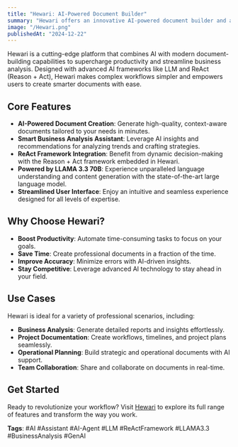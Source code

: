 ```yaml
---
title: "Hewari: AI-Powered Document Builder"
summary: "Hewari offers an innovative AI-powered document builder and assistant for boosting productivity and managing business analysis."
image: "/Hewari.png"
publishedAt: "2024-12-22"
---
```


Hewari is a cutting-edge platform that combines AI with modern document-building capabilities to supercharge productivity and streamline business analysis. Designed with advanced AI frameworks like LLM and ReAct (Reason + Act), Hewari makes complex workflows simpler and empowers users to create smarter documents with ease.

## Core Features

- **AI-Powered Document Creation**: Generate high-quality, context-aware documents tailored to your needs in minutes.
- **Smart Business Analysis Assistant**: Leverage AI insights and recommendations for analyzing trends and crafting strategies.
- **ReAct Framework Integration**: Benefit from dynamic decision-making with the Reason + Act framework embedded in Hewari.
- **Powered by LLAMA 3.3 70B**: Experience unparalleled language understanding and content generation with the state-of-the-art large language model.
- **Streamlined User Interface**: Enjoy an intuitive and seamless experience designed for all levels of expertise.

## Why Choose Hewari?

- **Boost Productivity**: Automate time-consuming tasks to focus on your goals.
- **Save Time**: Create professional documents in a fraction of the time.
- **Improve Accuracy**: Minimize errors with AI-driven insights.
- **Stay Competitive**: Leverage advanced AI technology to stay ahead in your field.

## Use Cases

Hewari is ideal for a variety of professional scenarios, including:

- **Business Analysis**: Generate detailed reports and insights effortlessly.
- **Project Documentation**: Create workflows, timelines, and project plans seamlessly.
- **Operational Planning**: Build strategic and operational documents with AI support.
- **Team Collaboration**: Share and collaborate on documents in real-time.

## Get Started

Ready to revolutionize your workflow? Visit [Hewari](https://www.hewari.com) to explore its full range of features and transform the way you work.

**Tags**: #AI #Assistant #AI-Agent #LLM #ReActFramework #LLAMA3.3 #BusinessAnalysis #GenAI

